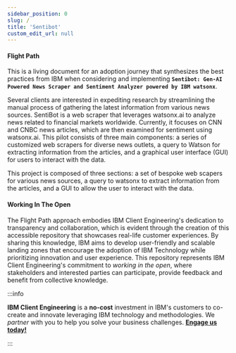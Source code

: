 ```yaml
---
sidebar_position: 0
slug: /
title: 'Sentibot'
custom_edit_url: null
---
```



#### Flight Path
This is a living document for an adoption journey that synthesizes the best practices from IBM when considering and implementing **`Sentibot: Gen-AI Powered News Scraper and Sentiment Analyzer powered by IBM watsonx`**.

Several clients are interested in expediting research by streamlining the manual process of gathering the latest information from various news sources. SentiBot is a web scraper that leverages watsonx.ai to analyze news related to financial markets worldwide. Currently, it focuses on CNN and CNBC news articles, which are then examined for sentiment using watsonx.ai. This pilot consists of three main components: a series of customized web scrapers for diverse news outlets, a query to Watson for extracting information from the articles, and a graphical user interface (GUI) for users to interact with the data. 

This project is composed of three sections: a set of bespoke web scapers for various news sources, a 
query to watsonx to extract information from the articles, and a GUI to allow the user to interact with the data.


#### Working In The Open

The Flight Path approach embodies IBM Client Engineering's dedication to transparency and collaboration, which is evident through the creation of this accessible repository that showcases real-life customer experiences. By sharing this knowledge, IBM aims to develop user-friendly and scalable landing zones that encourage the adoption of IBM Technology while prioritizing innovation and user experience. This repository represents IBM Client Engineering's commitment to _working in the open_, where stakeholders and interested parties can participate, provide feedback and benefit from collective knowledge.

:::info

**IBM Client Engineering** is a **no-cost** investment in IBM's customers to co-create and innovate leveraging IBM technology and methodologies. We _partner_ with you to help you solve your business challenges. **[Engage us today!](https://www.ibm.com/client-engineering)**

:::